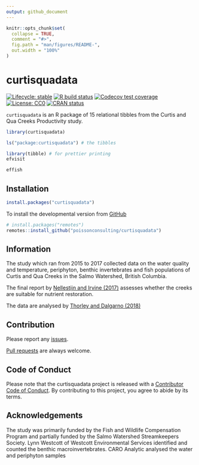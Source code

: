 ```yaml
---
output: github_document
---
```


<!-- README.md is generated from README.Rmd. Please edit that file -->

```r
knitr::opts_chunk$set(
  collapse = TRUE,
  comment = "#>",
  fig.path = "man/figures/README-",
  out.width = "100%"
)
```

# curtisquadata

<!-- badges: start -->
[![Lifecycle: stable](https://img.shields.io/badge/lifecycle-stable-brightgreen.svg)](https://lifecycle.r-lib.org/articles/stages.html#stable)
[![R build status](https://github.com/poissonconsulting/curtisquadata/workflows/R-CMD-check/badge.svg)](https://github.com/poissonconsulting/curtisquadata/actions)
[![Codecov test coverage](https://codecov.io/gh/poissonconsulting/curtisquadata/branch/master/graph/badge.svg)](https://codecov.io/gh/poissonconsulting/curtisquadata?branch=master)
[![License: CC0](https://img.shields.io/badge/License-CC0-green.svg)](https://creativecommons.org/publicdomain/zero/1.0/legalcode)
[![CRAN status](https://www.r-pkg.org/badges/version/curtisquadata)](https://CRAN.R-project.org/package=curtisquadata)
<!-- badges: end -->

`curtisquadata` is an R package of 15 relational tibbles from the Curtis and Qua Creeks Productivity study.

```r
library(curtisquadata)
```

```r
ls("package:curtisquadata") # the tibbles
```

```r
library(tibble) # for prettier printing
efvisit
```

```r
effish
```

## Installation

<!-- To install the latest release from [CRAN](https://cran.r-project.org) -->
```r
install.packages("curtisquadata")
```

To install the developmental version from [GitHub](https://github.com/poissonconsulting/curtisquadata)
```r
# install.packages("remotes")
remotes::install_github("poissonconsulting/curtisquadata")
```

## Information

The study which ran from 2015 to 2017 collected data on the water quality and temperature, periphyton, 
benthic invertebrates and fish populations of Curtis and Qua Creeks in the Salmo Watershed, British Columbia.

The final report by [Nellestijn and Irvine (2017)](http://a100.gov.bc.ca/appsdata/acat/documents/r52848/COL_F17_F_1410_1507656727296_7649412937.pdf) assesses whether the creeks are suitable for nutrient restoration.

The data are analysed by [Thorley and Dalgarno (2018)](https://www.poissonconsulting.ca/analyses/curtis-qua-prod-17/)

## Contribution

Please report any [issues](https://github.com/poissonconsulting/pkgtemplate/issues).

[Pull requests](https://github.com/poissonconsulting/pkgtemplate/pulls) are always welcome.

## Code of Conduct

Please note that the curtisquadata project is released with a [Contributor Code of Conduct](https://contributor-covenant.org/version/2/0/CODE_OF_CONDUCT.html). By contributing to this project, you agree to abide by its terms.


## Acknowledgements

The study was primarily funded by the Fish and Wildlife Compensation Program 
and partially funded by the Salmo Watershed Streamkeepers Society.
Lynn Westcott of Westcott Environmental Services identified and counted the benthic macroinvertebrates.
CARO Analytic analysed the water and periphyton samples
